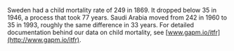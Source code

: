 Sweden had a child mortality rate of 249 in 1869. It dropped below 35 in 1946, a process that took 77 years. Saudi Arabia moved from 242 in 1960 to 35 in 1993, roughly the same difference in 33 years. For detailed documentation behind our data on child mortality, see [www.gapm.io/itfr](http://www.gapm.io/itfr).